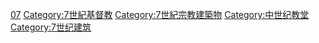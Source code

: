 [[Category:各世紀教堂|07]]
[[Category:7世紀基督教|Category:7世紀基督教]]
[[Category:7世紀宗教建築物|Category:7世紀宗教建築物]]
[[Category:中世纪教堂|Category:中世纪教堂]]
[[Category:7世纪建筑|Category:7世纪建筑]]